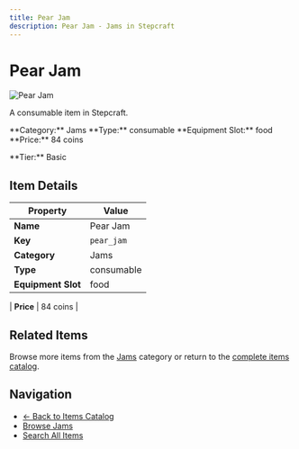 ```yaml
---
title: Pear Jam
description: Pear Jam - Jams in Stepcraft
---
```


# Pear Jam

<div className="flex items-start gap-6 mb-8">
  <div className="flex-shrink-0">
    <img src="/assets/resources/foraging/pear_jam.png" alt="Pear Jam" className="w-24 h-24 border rounded-lg" />
  </div>
  <div className="flex-1">
    <div className="space-y-2">
      <p className="text-lg text-muted-foreground">A consumable item in Stepcraft.</p>
      <div className="flex flex-wrap gap-4 text-sm">
        <span className="px-2 py-1 bg-blue-100 dark:bg-blue-900 rounded-md">
          **Category:** Jams
        </span>
        <span className="px-2 py-1 bg-green-100 dark:bg-green-900 rounded-md">
          **Type:** consumable
        </span>
        <span className="px-2 py-1 bg-purple-100 dark:bg-purple-900 rounded-md">
          **Equipment Slot:** food
        </span>
        <span className="px-2 py-1 bg-yellow-100 dark:bg-yellow-900 rounded-md">
          **Price:** 84 coins
        </span>
      </div>
      <p className="text-sm font-medium">**Tier:** Basic</p>
    </div>
  </div>
</div>

## Item Details

| Property | Value |
|----------|-------|
| **Name** | Pear Jam |
| **Key** | `pear_jam` |
| **Category** | Jams |
| **Type** | consumable |
| **Equipment Slot** | food |

| **Price** | 84 coins |


## Related Items

Browse more items from the [Jams](/items#jams) category or return to the [complete items catalog](/items).

## Navigation

- [← Back to Items Catalog](/items)
- [Browse Jams](/items#jams)
- [Search All Items](/items)

